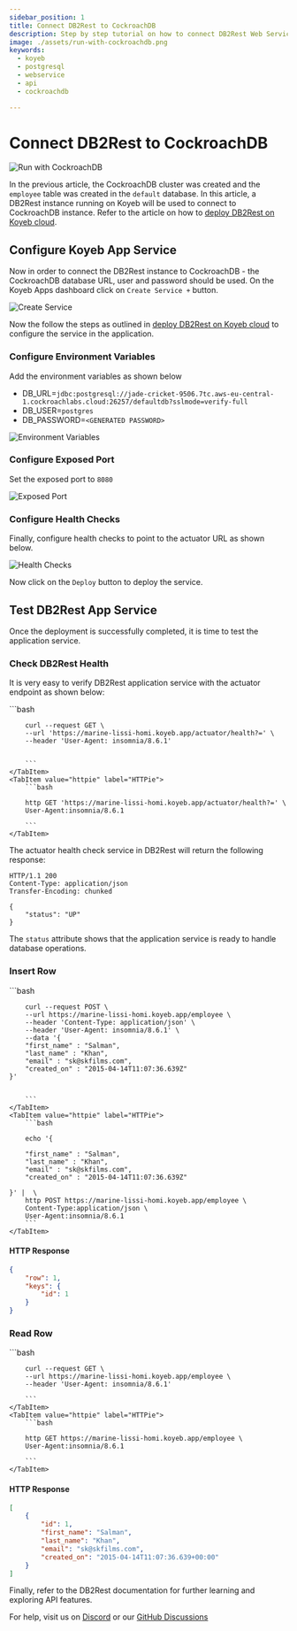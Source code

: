 ```yaml
---
sidebar_position: 1
title: Connect DB2Rest to CockroachDB
description: Step by step tutorial on how to connect DB2Rest Web Service on Koyeb with CockroachDB.
image: ./assets/run-with-cockroachdb.png
keywords:
  - koyeb
  - postgresql
  - webservice
  - api
  - cockroachdb

---
```


# Connect DB2Rest to CockroachDB


![Run with CockroachDB](./assets/run-with-cockroachdb.png "Run with CockroachDB")


In the previous article, the CockroachDB cluster was created and the `employee` table was created in the `default` database.
In this article, a DB2Rest instance running on Koyeb will be used to connect to CockroachDB instance.
Refer to the article on how to [deploy DB2Rest on Koyeb cloud](http://localhost:3000/docs/koyeb/run_db2rest_as_koyeb_webservice).

## Configure Koyeb App Service

Now in order to connect the DB2Rest instance to CockroachDB -
the CockroachDB database URL, user and password should be used. On the Koyeb Apps dashboard click on `Create Service +` button.


![Create Service](./assets/create_service.png "Create Service")

Now the follow the steps as outlined in [deploy DB2Rest on Koyeb cloud](http://localhost:3000/docs/koyeb/run_db2rest_as_koyeb_webservice)
to configure the service in the application.

### Configure Environment Variables

Add the environment variables as shown below

- DB_URL=`jdbc:postgresql://jade-cricket-9506.7tc.aws-eu-central-1.cockroachlabs.cloud:26257/defaultdb?sslmode=verify-full`
- DB_USER=`postgres`
- DB_PASSWORD=`<GENERATED PASSWORD>`

![Environment Variables](./assets/env_variables.png "Environment Variables")


### Configure Exposed Port

Set the exposed port to `8080`

![Exposed Port](./assets/exposed_port.png "Exposed Port")


### Configure Health Checks

Finally, configure health checks to point to the actuator URL as shown below.

![Health Checks](./assets/health.png "Health Checks")

Now click on the `Deploy` button to deploy the service.

## Test DB2Rest App Service

Once the deployment is successfully completed, it is time to test the application service.


### Check DB2Rest Health

It is very easy to verify DB2Rest application service with the actuator endpoint as shown below:



<Tabs>
    <TabItem value="cURL" label="cURL" default>
        ```bash

        curl --request GET \
        --url 'https://marine-lissi-homi.koyeb.app/actuator/health?=' \
        --header 'User-Agent: insomnia/8.6.1'


        ```
    </TabItem>
    <TabItem value="httpie" label="HTTPie">
        ```bash

        http GET 'https://marine-lissi-homi.koyeb.app/actuator/health?=' \
        User-Agent:insomnia/8.6.1

        ```
    </TabItem>

</Tabs>


The actuator health check service in DB2Rest will return the following response:


```http
HTTP/1.1 200
Content-Type: application/json
Transfer-Encoding: chunked

{
	"status": "UP"
}

```

The `status` attribute shows that the application service is ready to handle database operations.


### Insert Row

<Tabs>
    <TabItem value="cURL" label="cURL" default>
        ```bash

        curl --request POST \
        --url https://marine-lissi-homi.koyeb.app/employee \
        --header 'Content-Type: application/json' \
        --header 'User-Agent: insomnia/8.6.1' \
        --data '{
        "first_name" : "Salman",
        "last_name" : "Khan",
        "email" : "sk@skfilms.com",
        "created_on" : "2015-04-14T11:07:36.639Z"
    }'


        ```
    </TabItem>
    <TabItem value="httpie" label="HTTPie">
        ```bash

        echo '{

        "first_name" : "Salman",
        "last_name" : "Khan",
        "email" : "sk@skfilms.com",
        "created_on" : "2015-04-14T11:07:36.639Z"

    }' |  \
        http POST https://marine-lissi-homi.koyeb.app/employee \
        Content-Type:application/json \
        User-Agent:insomnia/8.6.1
        ```
    </TabItem>

</Tabs>

#### HTTP Response
```json lines
{
	"row": 1,
	"keys": {
		"id": 1
	}
}

```

### Read Row


<Tabs>
    <TabItem value="cURL" label="cURL" default>
        ```bash

        curl --request GET \
        --url https://marine-lissi-homi.koyeb.app/employee \
        --header 'User-Agent: insomnia/8.6.1'

        ```
    </TabItem>
    <TabItem value="httpie" label="HTTPie">
        ```bash

        http GET https://marine-lissi-homi.koyeb.app/employee \
        User-Agent:insomnia/8.6.1

        ```
    </TabItem>

</Tabs>

#### HTTP Response
```json lines
[
	{
		"id": 1,
		"first_name": "Salman",
		"last_name": "Khan",
		"email": "sk@skfilms.com",
		"created_on": "2015-04-14T11:07:36.639+00:00"
	}
]

```

Finally, refer to the DB2Rest documentation for further learning and exploring API features.

For help, visit us on [Discord](https://discord.gg/fEFnNmUq) or our [GitHub Discussions](https://github.com/9tigerio/db2rest/discussions)
